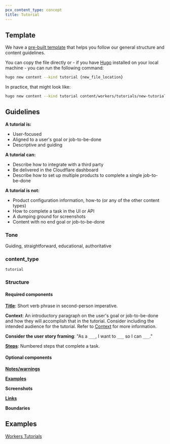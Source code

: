 ```yaml
---
pcx_content_type: concept
title: Tutorial
---
```



<GlossaryDefinition term="tutorial" />

<Render file="howto-vs-tutorial" />

## Template

We have a [pre-built template](https://github.com/cloudflare/cloudflare-docs/blob/production/archetypes/tutorial.md) that helps you follow our general structure and content guidelines.

You can copy the file directly or - if you have [Hugo](https://github.com/cloudflare/cloudflare-docs?tab=readme-ov-file#setup) installed on your local machine - you can run the following command:

```sh
hugo new content --kind tutorial {new_file_location}
```

In practice, that might look like:

```sh
hugo new content --kind tutorial content/workers/tutorials/new-tutorial.md
```

## Guidelines

**A tutorial is:**

- User-focused
- Aligned to a user's goal or job-to-be-done
- Descriptive and guiding

**A tutorial can:**

- Describe how to integrate with a third party
- Be delivered in the Cloudflare dashboard
- Describe how to set up multiple products to complete a single job-to-be-done

**A tutorial is not:**

- Product configuration information, how-to (or any of the other content types)
- How to complete a task in the UI or API
- A dumping ground for screenshots
- Content with no end goal or job-to-be-done

### Tone

Guiding, straightforward, educational, authoritative

### content_type

`tutorial`

### Structure

#### Required components

[**Title**](/style-guide/documentation-content-strategy/component-attributes/titles/): Short verb phrase in second-person imperative.

**Context**: An introductory paragraph on the user's goal or job-to-be-done and how they will accomplish that in the tutorial. Consider including the intended audience for the tutorial. Refer to [Context](/style-guide/documentation-content-strategy/component-attributes/context/) for more information.

**Consider the user story framing**: "As a `___`, I want to `___` so I can `___`."

[**Steps**](/style-guide/documentation-content-strategy/component-attributes/steps-tasks-procedures/): Numbered steps that complete a task.

#### Optional components

[**Notes/warnings**](/style-guide/documentation-content-strategy/component-attributes/notes-tips-warnings/)

[**Examples**](/style-guide/documentation-content-strategy/component-attributes/examples/)

**Screenshots**

[**Links**](/style-guide/documentation-content-strategy/component-attributes/links/)

**Boundaries**

## Examples

[Workers Tutorials](/workers/tutorials)
